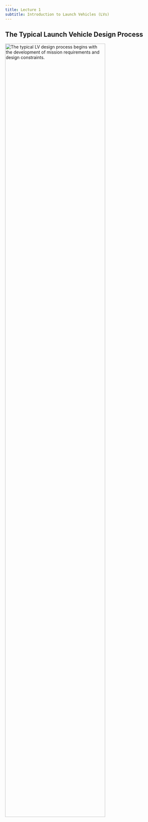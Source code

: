 ```yaml
---
title: Lecture 1
subtitle: Introduction to Launch Vehicles (LVs)
---
```


## The Typical Launch Vehicle Design Process

<!--
## Space launch system

![The major elements of a launch vehicle design process.](figs/fig1.9.png)

## Spacecraft system

![The design and operation of many spacecraft systems, shown in blue shading, depend heavily on the launch vehicle.](figs/fig1.10.png)
## Typical Launch Vehicle Design Process
-->

<!--The typical LV design process begins with the development of mission requirements and design constraints.
![Launch vehicle design process.](figs/fig1.11.png)
-->

<img src="figs/fig1.11.png" alt="The typical LV design process begins with the development of mission requirements and design constraints." width="80%" />
